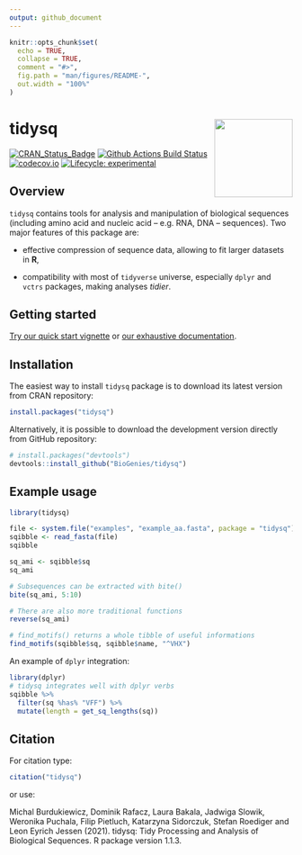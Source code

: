 ```yaml
---
output: github_document
---
```


```r
knitr::opts_chunk$set(
  echo = TRUE,
  collapse = TRUE,
  comment = "#>",
  fig.path = "man/figures/README-",
  out.width = "100%"
)
```

# tidysq <a href='https://biogenies.info/tidysq/'><img src='man/figures/logo.png' align="right" height="139" /></a>

<!-- badges: start -->
[![CRAN_Status_Badge](http://www.r-pkg.org/badges/version/tidysq)](https://cran.r-project.org/package=tidysq)
  [![Github Actions Build Status](https://github.com/BioGenies/tidysq/workflows/R-CMD-check-bioc/badge.svg)](https://github.com/BioGenies/tidysq/actions)
  [![codecov.io](https://codecov.io/github/BioGenies/tidysq/coverage.svg?branch=master)](https://codecov.io/github/BioGenies/tidysq?branch=master) 
  [![Lifecycle: experimental](https://img.shields.io/badge/lifecycle-experimental-orange.svg)](https://lifecycle.r-lib.org/articles/stages.html#experimental)
<!-- badges: end -->

## Overview

`tidysq` contains tools for analysis and manipulation of biological sequences (including amino acid and nucleic acid -- e.g. RNA, DNA -- sequences). Two major features of this package are:

- effective compression of sequence data, allowing to fit larger datasets in **R**,

- compatibility with most of `tidyverse` universe, especially `dplyr` and `vctrs` packages, making analyses *tidier*.

## Getting started

[Try our quick start vignette](http://biogenies.info/tidysq/articles/quick-start.html) or [our exhaustive documentation](http://biogenies.info/tidysq/reference/index.html).

## Installation

The easiest way to install `tidysq` package is to download its latest version from CRAN repository:

```r
install.packages("tidysq")
```

Alternatively, it is possible to download the development version directly from GitHub repository:

```r
# install.packages("devtools")
devtools::install_github("BioGenies/tidysq")
```

## Example usage

```r
library(tidysq)
```

```r
file <- system.file("examples", "example_aa.fasta", package = "tidysq")
sqibble <- read_fasta(file)
sqibble

sq_ami <- sqibble$sq
sq_ami

# Subsequences can be extracted with bite()
bite(sq_ami, 5:10)

# There are also more traditional functions
reverse(sq_ami)

# find_motifs() returns a whole tibble of useful informations
find_motifs(sqibble$sq, sqibble$name, "^VHX")
```

An example of `dplyr` integration:

```r
library(dplyr)
# tidysq integrates well with dplyr verbs
sqibble %>%
  filter(sq %has% "VFF") %>%
  mutate(length = get_sq_lengths(sq))
```

## Citation

For citation type:

```r
citation("tidysq")
```

or use:

Michal Burdukiewicz, Dominik Rafacz, Laura Bakala, Jadwiga Slowik, Weronika Puchala, Filip Pietluch, Katarzyna Sidorczuk, Stefan Roediger and Leon Eyrich Jessen (2021). tidysq: Tidy Processing and Analysis of Biological Sequences. R package version 1.1.3.
